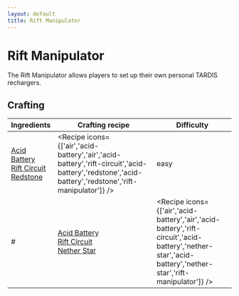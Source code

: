 ```yaml
---
layout: default
title: Rift Manipulator
---
```



Rift Manipulator
===================

The Rift Manipulator allows players to set up their own personal TARDIS rechargers.

## Crafting

| Ingredients | Crafting recipe | Difficulty |
| ----------- | --------------- | ------------- |
| [Acid Battery](/recipes/misc/acid-battery)<br/>[Rift Circuit](/recipes/item-circuits/rift-circuit)<br/>[Redstone](https://minecraft.wiki/w/Redstone) | <Recipe icons={['air','acid-battery','air','acid-battery','rift-circuit','acid-battery','redstone','acid-battery','redstone','rift-manipulator']} /> | easy |
# | [Acid Battery](/recipes/misc/acid-battery)<br/>[Rift Circuit](/recipes/item-circuits/rift-circuit)<br/>[Nether Star](https://minecraft.wiki/w/Nether_Star) | <Recipe icons={['air','acid-battery','air','acid-battery','rift-circuit','acid-battery','nether-star','acid-battery','nether-star','rift-manipulator']} /> | hard |
